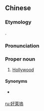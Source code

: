 {{also|好莱坞}}
==Chinese==
{{zh-forms|s=好莱坞|gloss=-}}

===Etymology===
{{bor|zh|en|Hollywood}}.

===Pronunciation===
{{zh-pron
|m=Hǎoláiwù,Hǎoláiwū,2nb=variant
|c=hou2 loi4 wu2-1
|mn=Hó-lâi-ù
|cat=pn
}}

===Proper noun===
{{zh-proper noun}}

# [[Hollywood]]
#: {{zh-x|好萊塢 會 給 世界 帶來 不良 的 影響 嗎？|Does '''Hollywood''' have a negative influence on the world?}}

====Synonyms====
* {{qualifier|Cantonese}} {{zh-l|荷里活}}

[[ru:好萊塢]]